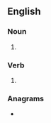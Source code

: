 ==English==

===Noun===
{{head|en|noun form}}

# {{plural of|en|cudgel}}

===Verb===
{{head|en|verb form}}

# {{en-third-person singular of|cudgel}}

===Anagrams===
* {{anagrams|en|a=cdeglsu|cludges}}